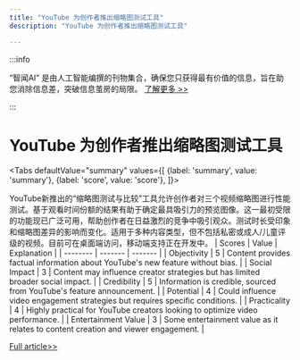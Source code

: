 ```yaml
---
title: "YouTube 为创作者推出缩略图测试工具"
description: "YouTube 为创作者推出缩略图测试工具"

---
```



:::info

“智闻AI“ 是由人工智能编撰的刊物集合，确保您只获得最有价值的信息，旨在助您消除信息差，突破信息茧房的局限。  [了解更多 >>](/zh-Hans/docs/guides)

:::

# YouTube 为创作者推出缩略图测试工具


<Tabs
	defaultValue="summary"
	values={[
	{label: 'summary', value: 'summary'},
	{label: 'score', value: 'score'},
]}>
<TabItem value="summary">


YouTube新推出的“缩略图测试与比较”工具允许创作者对三个视频缩略图进行性能测试。基于观看时间份额的结果有助于确定最具吸引力的预览图像。这一最初受限的功能现已广泛可用，帮助创作者在日益激烈的竞争中吸引观众。测试时长受印象和缩略图差异的影响而变化。适用于多种内容类型，但不包括私密或成人/儿童评级的视频。目前可在桌面端访问，移动端支持正在开发中。
</TabItem>
<TabItem value="score">
	| Scores     | Value   | Explanation |
	| -------- | ------- | ------- |
	| Objectivity  | 5    | Content provides factual information about YouTube's new feature without bias.    |
	| Social Impact | 3     | Content may influence creator strategies but has limited broader social impact.    |
	| Credibility    | 5    | Information is credible, sourced from YouTube's feature announcement.    |
	| Potential    | 4    | Could influence video engagement strategies but requires specific conditions.    |
	| Practicality    | 4    | Highly practical for YouTube creators looking to optimize video performance.    |
	| Entertainment Value    | 3    | Some entertainment value as it relates to content creation and viewer engagement.    |
</TabItem>
</Tabs>

[Full article>>](https://techcrunch.com/2024/06/12/youtube-creators-can-test-multiple-video-thumbnails/)
